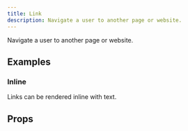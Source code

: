 ```yaml
---
title: Link
description: Navigate a user to another page or website.
---
```


Navigate a user to another page or website.

<Demo fileName="link.tsx" />

## Examples

### Inline

Links can be rendered inline with text.

<Demo fileName="link-inline.tsx" />

## Props

<PropsTable component="Link" />
